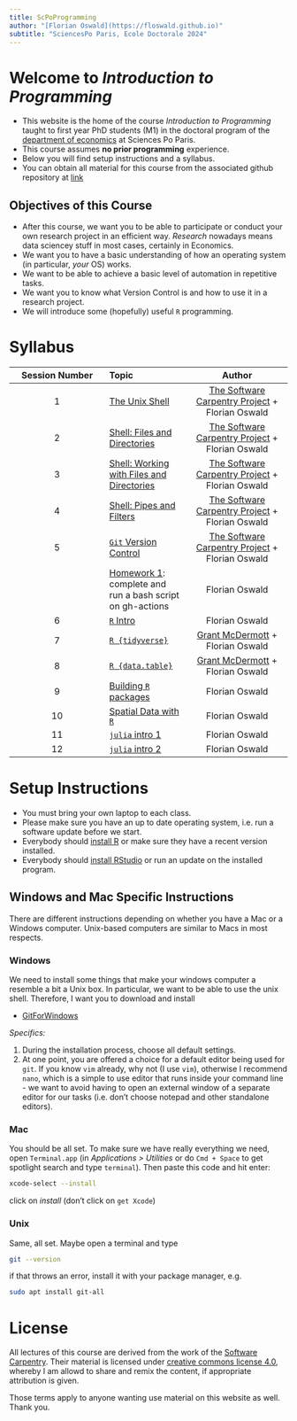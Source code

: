 ```yaml
---
title: ScPoProgramming
author: "[Florian Oswald](https://floswald.github.io)"
subtitle: "SciencesPo Paris, Ecole Doctorale 2024"
---
```


# Welcome to *Introduction to Programming*

* This website is the home of the course _Introduction to Programming_ taught to first year PhD students (M1) in the doctoral program of the [department of economics](https://www.sciencespo.fr/department-economics/) at Sciences Po Paris.
* This course assumes **no prior programming** experience.
* Below you will find setup instructions and a syllabus.
* You can obtain all material for this course from the associated github repository at [link](https://github.com/floswald/ScPoProgramming/)

## Objectives of this Course

* After this course, we want you to be able to participate or conduct your own research project in an efficient way. *Research* nowadays means data sciencey stuff in most cases, certainly in Economics. 
* We want you to have a basic understanding of how an operating system (in particular, *your* OS) works.
* We want to be able to achieve a basic level of automation in repetitive tasks.
* We want you to know what Version Control is and how to use it in a research project.
* We will introduce some (hopefully) useful `R` programming.

# Syllabus

| Session Number |  Topic      |  Author |
|:------------:|:-----------|:-------------:|
| 1            | [The Unix Shell](01-shell-intro.qmd) |  [The Software Carpentry Project](https://software-carpentry.org/) + Florian Oswald |
| 2            | [Shell: Files and Directories](02-filedir.qmd) |  [The Software Carpentry Project](https://software-carpentry.org/) + Florian Oswald |
| 3            | [Shell: Working with Files and Directories](03-filework.qmd) |  [The Software Carpentry Project](https://software-carpentry.org/) + Florian Oswald |
| 4            | [Shell: Pipes and Filters](04-pipes.qmd) |  [The Software Carpentry Project](https://software-carpentry.org/) + Florian Oswald |
| 5            | [`Git` Version Control](05-git.qmd) |  [The Software Carpentry Project](https://software-carpentry.org/) + Florian Oswald |
|            | [Homework 1](https://github.com/floswald/scpoproghw1): complete and run a bash script on gh-actions |  Florian Oswald |
| 6            | [`R` Intro](https://raw.githack.com/ScPoEcon/ScPoEconometrics-Slides/master/chapter_intro_programming/chapter_intro.html) |  Florian Oswald|
| 7            | [`R {tidyverse}`](https://raw.githack.com/ScPoEcon/ScPoEconometrics-Slides/master/chapter_tidy_programming/chapter_tidy.html) | [Grant McDermott](https://grantmcdermott.com/)  + Florian Oswald|
| 8            | [`R {data.table}`](https://raw.githack.com/floswald/lectures/master/05-datatable/05-datatable.html) | [Grant McDermott](https://grantmcdermott.com/)  + Florian Oswald|
| 9            | [Building `R` packages](09-R-packages.qmd) |  Florian Oswald|
| 10            | [Spatial Data with `R`](10-spatial-R.qmd) |  Florian Oswald|
| 11            | [`julia` intro 1](https://floswald.github.io/julia-bootcamp/01-variables.html) |  Florian Oswald|
| 12            | [`julia` intro 2](https://floswald.github.io/julia-bootcamp/02-functions.html) |  Florian Oswald|


# Setup Instructions

* You must bring your own laptop to each class.
* Please make sure you have an up to date operating system, i.e. run a software update before we start.
* Everybody should [install R](https://cran.r-project.org/) or make sure they have a recent version installed.
* Everybody should [install RStudio](https://posit.co/download/rstudio-desktop/) or run an update on the installed program.


## Windows and Mac Specific Instructions

There are different instructions depending on whether you have a Mac or a Windows computer. Unix-based computers are similar to Macs in most respects.

### Windows

We need to install some things that make your windows computer a resemble a bit a Unix box. In particular, we want to be able to use the unix shell. Therefore, I want you to download and install 

* [GitForWindows](https://gitforwindows.org/)

*Specifics:*

1. During the installation process, choose all default settings.
2. At one point, you are offered a choice for a default editor being used for `git`. If you know `vim` already, why not (I use `vim`), otherwise I recommend `nano`, which is a simple to use editor that runs inside your command line - we want to avoid having to open an external window of a separate editor for our tasks (i.e. don't choose notepad and other standalone editors).


### Mac

You should be all set. To make sure we have really everything we need, open `Terminal.app` (in *Applications > Utilities* or do `Cmd + Space` to get spotlight search and type `terminal`). Then paste this code and hit enter:

```bash
xcode-select --install
```

click on *install* (don't click on `get Xcode`)


### Unix

Same, all set. Maybe open a terminal and type

```bash
git --version
```

if that throws an error, install it with your package manager, e.g.

```bash
sudo apt install git-all
```

# License

All lectures of this course are derived from the work of the [Software Carpentry](https://software-carpentry.org/license/). Their material is licensed under [creative commons license 4.0](https://creativecommons.org/licenses/by/4.0/), whereby I am allowd to share and remix the content, if appropriate attribution is given. 

Those terms apply to anyone wanting use material on this website as well. Thank you.